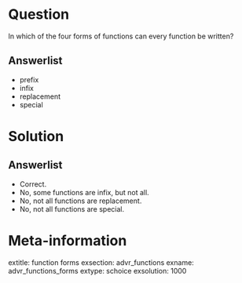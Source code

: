 Question
========

In which of the four forms of functions can every function be written? 

Answerlist
----------

* prefix
* infix
* replacement
* special

Solution
========

Answerlist
----------

* Correct.
* No, some functions are infix, but not all.
* No, not all functions are replacement.
* No, not all functions are special.

Meta-information
================
extitle: function forms
exsection: advr_functions
exname: advr_functions_forms
extype: schoice
exsolution: 1000
